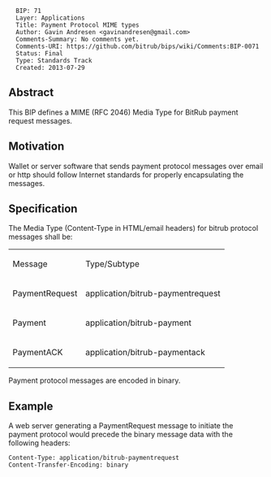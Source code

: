 <pre>
  BIP: 71
  Layer: Applications
  Title: Payment Protocol MIME types
  Author: Gavin Andresen <gavinandresen@gmail.com>
  Comments-Summary: No comments yet.
  Comments-URI: https://github.com/bitrub/bips/wiki/Comments:BIP-0071
  Status: Final
  Type: Standards Track
  Created: 2013-07-29
</pre>

==Abstract==

This BIP defines a MIME (RFC 2046) Media Type for BitRub payment
request messages.

==Motivation==

Wallet or server software that sends payment protocol messages over
email or http should follow Internet standards for properly
encapsulating the messages.

==Specification==

The Media Type (Content-Type in HTML/email headers) for bitrub
protocol messages shall be:

{|
| Message || Type/Subtype
|-
| PaymentRequest || application/bitrub-paymentrequest
|-
| Payment || application/bitrub-payment
|-
| PaymentACK || application/bitrub-paymentack
|}

Payment protocol messages are encoded in binary.

==Example==

A web server generating a PaymentRequest message to initiate the
payment protocol would precede the binary message data with the
following headers:
<pre>
Content-Type: application/bitrub-paymentrequest
Content-Transfer-Encoding: binary
</pre>
